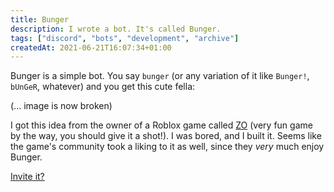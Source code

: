 ---
title: Bunger
description: I wrote a bot. It's called Bunger.
tags: ["discord", "bots", "development", "archive"]
createdAt: 2021-06-21T16:07:34+01:00
---

Bunger is a simple bot. You say `bunger` (or any variation of it like `Bunger!`, `bUnGeR`, whatever) and you get this
cute fella:

(... image is now broken)

I got this idea from the owner of a Roblox game called [ZO](https://www.roblox.com/games/6678877691/ZO-WIP) (very fun
game by the way, you should give it a shot!). I was bored, and I built it. Seems like the game's community took a liking
to it as well, since they _very_ much enjoy Bunger.

[Invite it?](https://discord.com/api/oauth2/authorize?client_id=856180135824719883&permissions=16384&scope=bot)
